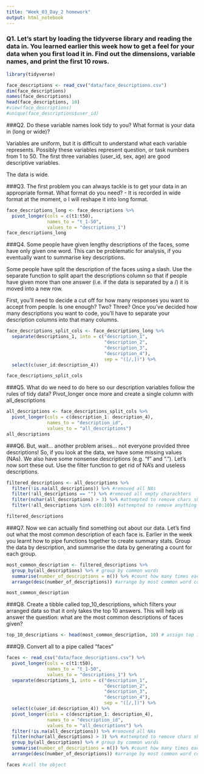 ```yaml
---
title: "Week_03_Day_2 homework"
output: html_notebook
---
```


### Q1. Let’s start by loading the tidyverse library and reading the data in. You learned earlier this week how to get a feel for your data when you first load it in. Find out the dimensions, variable names, and print the first 10 rows.
```r
library(tidyverse)
```
```r
face_descriptions <- read_csv("data/face_descriptions.csv")
dim(face_descriptions)
names(face_descriptions)
head(face_descriptions, 10)
#view(face_descriptions)
#unique(face_descriptions$user_id)
```

###Q2. Do these variable names look tidy to you? What format is your data in (long or wide)?

Variables are uniform, but it is difficult to understand what each variable represents. Possibly these variables represent question, or task numbers from 1 to 50. The first three variables (user_id, sex, age) are good descriptive variables.

The data is wide.

###Q3. The first problem you can always tackle is to get your data in an appropriate format. What format do you need?
- It is recorded in wide format at the moment, o I will reshape it into long format.
```r
face_descriptions_long <- face_descriptions %>%
  pivot_longer(cols = c(t1:t50),
               names_to = "t_1-50",
               values_to = "descriptions_1")
face_descriptions_long
```

###Q4. Some people have given lengthy descriptions of the faces, some have only given one word. This can be problematic for analysis, if you eventually want to summarise key descriptions.

Some people have split the description of the faces using a slash. Use the separate function to split apart the descriptions column so that if people have given more than one answer (i.e. if the data is separated by a /) it is moved into a new row.

First, you’ll need to decide a cut off for how many responses you want to accept from people. Is one enough? Two? Three? Once you’ve decided how many descriptions you want to code, you’ll have to separate your description columns into that many columns.
```r
face_descriptions_split_cols <- face_descriptions_long %>%
  separate(descriptions_1, into = c("description_1",
                                    "description_2",
                                    "description_3",
                                    "description_4"),
                                    sep = "([/,])") %>%
  select(c(user_id:description_4))

face_descriptions_split_cols
```

###Q5. What do we need to do here so our description variables follow the rules of tidy data?
Pivot_longer once more and create a single column with all_descriptions
```r
all_descriptions <- face_descriptions_split_cols %>%
  pivot_longer(cols = c(description_1: description_4),
               names_to = "description_id",
               values_to = "all_descriptions")
all_descriptions
```

###Q6. But, wait… another problem arises… not everyone provided three descriptions! So, if you look at the data, we have some missing values (NAs). We also have some nonsense descriptions (e.g. “f” and “.”). Let’s now sort these out. Use the filter function to get rid of NA’s and useless descriptions.
```r
filtered_descriptions <- all_descriptions %>%
  filter(!is.na(all_descriptions)) %>% #removed all NAs
  filter(!all_descriptions == "") %>% #removed all empty charachters
  filter(nchar(all_descriptions) > 3) %>% #attempted to remove chars shorter than 2.
  filter(!all_descriptions %in% c(0:10)) #attempted to remove anything that contains any numbers 0-10

filtered_descriptions
```

###Q7. Now we can actually find something out about our data. Let’s find out what the most common description of each face is. Earlier in the week you learnt how to pipe functions together to create summary stats. Group the data by description, and summarise the data by generating a count for each group.
```r
most_common_description <- filtered_descriptions %>%
  group_by(all_descriptions) %>% # group by common words
  summarise(number_of_descriptions = n()) %>% #count how many times each word was used
  arrange(desc(number_of_descriptions)) #arrange by most common word count in descending order

most_common_description
```
###Q8. Create a tibble called top_10_descriptions, which filters your arranged data so that it only takes the top 10 answers. This will help us answer the question: what are the most common descriptions of faces given?
```r
top_10_descriptions <- head(most_common_description, 10) # assign top 10 descriptions to "top_10_descriptions" object.
```
###Q9. Convert all to a pipe called "faces"

```r
faces <- read_csv("data/face_descriptions.csv") %>%
  pivot_longer(cols = c(t1:t50),
               names_to = "t_1-50",
               values_to = "descriptions_1") %>%
  separate(descriptions_1, into = c("description_1",
                                    "description_2",
                                    "description_3",
                                    "description_4"),
                                    sep = "([/,])") %>%
  select(c(user_id:description_4)) %>%
  pivot_longer(cols = c(description_1: description_4),
               names_to = "description_id",
               values_to = "all_descriptions") %>%
  filter(!is.na(all_descriptions)) %>% #removed all NAs
  filter(nchar(all_descriptions) > 3) %>% #attempted to remove chars shorter than 2.
  group_by(all_descriptions) %>% # group by common words
  summarise(number_of_descriptions = n()) %>% #count how many times each word was used
  arrange(desc(number_of_descriptions)) #arrange by most common word count in descending order
```
```r
faces #call the object
```




















